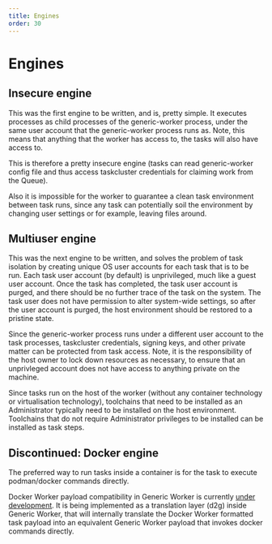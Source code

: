 ```yaml
---
title: Engines
order: 30
---
```


# Engines

## Insecure engine

This was the first engine to be written, and is, pretty simple. It executes
processes as child processes of the generic-worker process, under the same user
account that the generic-worker process runs as. Note, this means that anything
that the worker has access to, the tasks will also have access to.

This is therefore a pretty insecure engine (tasks can read generic-worker
config file and thus access taskcluster credentials for claiming work from the
Queue).

Also it is impossible for the worker to guarantee a clean task environment
between task runs, since any task can potentially soil the environment by
changing user settings or for example, leaving files around.

## Multiuser engine

This was the next engine to be written, and solves the problem of task
isolation by creating unique OS user accounts for each task that is to be run.
Each task user account (by default) is unprivileged, much like a guest user
account. Once the task has completed, the task user account is purged, and
there should be no further trace of the task on the system. The task user does
not have permission to alter system-wide settings, so after the user account is
purged, the host environment should be restored to a pristine state.

Since the generic-worker process runs under a different user account to the
task processes, taskcluster credentials, signing keys, and other private matter
can be protected from task access. Note, it is the responsibility of the host
owner to lock down resources as necessary, to ensure that an unprivleged
account does not have access to anything private on the machine.

Since tasks run on the host of the worker (without any container technology or
virtualisation technology), toolchains that need to be installed as an
Administrator typically need to be installed on the host environment.
Toolchains that do not require Administrator privileges to be installed can be
installed as task steps.

## Discontinued: Docker engine

The preferred way to run tasks inside a container is for the task to execute
podman/docker commands directly.

Docker Worker payload compatibility in Generic Worker is currently [under
development](https://github.com/orgs/taskcluster/projects/14). It is being
implemented as a translation layer (d2g) inside Generic Worker, that will
internally translate the Docker Worker formatted task payload into an
equivalent Generic Worker payload that invokes docker commands directly.
